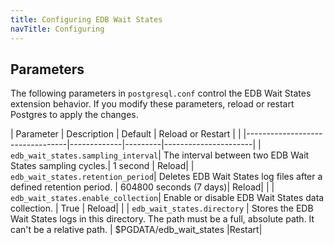 ```yaml
---
title: Configuring EDB Wait States
navTitle: Configuring
---
```


## Parameters

The following parameters in `postgresql.conf` control the EDB Wait States extension behavior.  If you modify these parameters, reload or restart Postgres to apply the changes.

| Parameter                    | Description | Default | Reload or Restart  |                                                                                                                                                                                                                                                |
|---------------------------------|-------------|---------|----------------------|
| `edb_wait_states.sampling_interval`| The interval between two EDB Wait States sampling cycles.| 1 second | Reload| 
| `edb_wait_states.retention_period`| Deletes EDB Wait States log files after a defined retention period. | 604800 seconds (7 days)| Reload|                                                                                                                                                                            |
| `edb_wait_states.enable_collection`| Enable or disable EDB Wait States data collection. | True | Reload|                                                                                                                                                                                                                                        |
| `edb_wait_states.directory` | Stores the EDB Wait States logs in this directory. The path must be a full, absolute path.  It can't be a relative path. | $PGDATA/edb_wait_states |Restart| 
